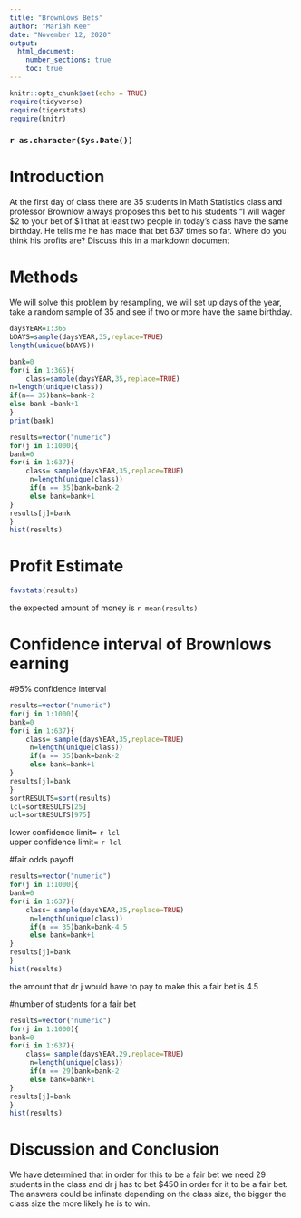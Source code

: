 ```yaml
---
title: "Brownlows Bets"
author: "Mariah Kee"
date: "November 12, 2020"
output: 
  html_document:
    number_sections: true
    toc: true
---
```


```r
knitr::opts_chunk$set(echo = TRUE)
require(tidyverse)
require(tigerstats)
require(knitr)
```
### `r as.character(Sys.Date())`



<!-- We recommend you use git branches -- create a separate branch for each major section i.e. Introduction, Methods, Results, Inferential Results, and Discussion and Conclusions - leave the YAML block untouched until the final merge where you put in your own name !-->

# Introduction

<!--In this section you explain what you are trying to show.  Where did the data come from?  What is the research or other question you are trying to answer?!-->

 At the first day of class there are 35 students in Math Statistics class and professor Brownlow always proposes this bet to his students "I will wager $2 to your bet of $1 that at least two people in today's class have  the same birthday.  He tells me he has made that bet 637 times so far. Where do you think his profits are? Discuss this in a markdown document

# Methods

<!--Decide on your methods:  In this section explain the approach you will take to attack the issue --- how will you decide on a likely estimate of professor Brownlow's earnings or losses after 637 bets. Also explain how you construct a 95% confidence interval about your estimate of his winnings !-->
We will solve this problem by resampling, we will set up days of the year, take a random sample of 35 and see if two or more have the same birthday.    
```r
daysYEAR=1:365
bDAYS=sample(daysYEAR,35,replace=TRUE)
length(unique(bDAYS))
```

```r
bank=0
for(i in 1:365){
    class=sample(daysYEAR,35,replace=TRUE)
n=length(unique(class))
if(n== 35)bank=bank-2
else bank =bank+1
}
print(bank)
```

```r
results=vector("numeric")
for(j in 1:1000){
bank=0
for(i in 1:637){
    class= sample(daysYEAR,35,replace=TRUE) 
     n=length(unique(class))
     if(n == 35)bank=bank-2
     else bank=bank+1
}
results[j]=bank
}
hist(results)
```


# Profit Estimate




```r
favstats(results)
```
the expected amount of money is `r mean(results)`

<!--Explain and display the results of your method of coming up with the estimate of professor Brownlows betting profits!-->
# Confidence interval of Brownlows earning   
#95% confidence interval   
```r
results=vector("numeric")
for(j in 1:1000){
bank=0
for(i in 1:637){
    class= sample(daysYEAR,35,replace=TRUE) 
     n=length(unique(class))
     if(n == 35)bank=bank-2
     else bank=bank+1
}
results[j]=bank
}
sortRESULTS=sort(results)
lcl=sortRESULTS[25]
ucl=sortRESULTS[975]

```
lower confidence limit= `r lcl`    
upper confidence limit= `r lcl`    



#fair odds payoff  
```r
results=vector("numeric")
for(j in 1:1000){
bank=0
for(i in 1:637){
    class= sample(daysYEAR,35,replace=TRUE) 
     n=length(unique(class))
     if(n == 35)bank=bank-4.5
     else bank=bank+1
}
results[j]=bank
}
hist(results)
```
the amount that dr j would have to pay to make this a fair bet is 4.5   

#number of students for a fair bet   

```r
results=vector("numeric")
for(j in 1:1000){
bank=0
for(i in 1:637){
    class= sample(daysYEAR,29,replace=TRUE) 
     n=length(unique(class))
     if(n == 29)bank=bank-2
     else bank=bank+1
}
results[j]=bank
}
hist(results)
```
   
# Discussion and Conclusion
<!--Discussion and conclusion here.  If professor Brownlow is consistantly making or losing money how could he change his payout so that his profits center on zero?  Also discuss what size his class should be in order to have his current scheme balance at zero profit.!-->

We have determined that in order for this to be a fair bet we need 29 students in the class and dr j has to bet $450 in order for it to be a fair bet. The answers could be infinate depending on the class size, the bigger the class size the more likely he is to win. 

